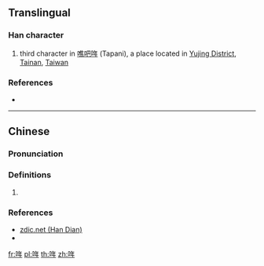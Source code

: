 ==Translingual==

===Han character===
{{Han char|rn=30|rad=口|as=06|sn=9|four=68050|canj=ROQ|ids=⿰口年}}

# third character in [[噍吧哖]] (Tapani), a place located in [[w:Yujing District|Yujing District]], [[w:Tainan|Tainan]], [[Taiwan]]

===References===
* {{Han ref|kx=0189.271|hdz=10617.011|uh=54D6|ud=21718|bh=CE44|bd=52804}}

----

==Chinese==
{{zh-forms}}

===Pronunciation===
{{zh-pron
|m=nián
|c=nin4
|h=pfs=
|md=
|mn=nî
|w=
|mc=y
|oc=y
|cat=
}}

===Definitions===
{{zh-hanzi}}

# {{zh-only used in|噍吧哖}}

===References===
* [http://www.zdic.net/z/16/js/54D6.htm zdic.net (Han Dian)]
* {{thcwd|40195}}

[[fr:哖]]
[[pl:哖]]
[[th:哖]]
[[zh:哖]]